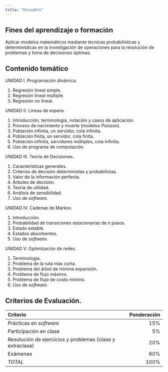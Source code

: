 ```yaml
---
title: "Encuadre"
---
```


## Fines del aprendizaje o formación

Aplicar modelos matemáticos mediante técnicas probabilísticas y determinísticas en la investigación de operaciones para la resolución de problemas y toma de decisiones óptimas.

## Contenido temático

UNIDAD I. Programación dinámica.

1. Regresión lineal simple.
2. Regresión lineal múltiple.
3. Regresión no lineal.
  
UNIDAD II. Líneas de espera.

1. Introducción, terminología, notación y casos de aplicación.
2. Proceso de nacimiento y muerte (modelos Poisson).
3. Población infinita, un servidor, cola infinita.
4. Población finita, un servidor, cola finita.
5. Población infinita, servidores múltiples, cola infinita.
6. Uso de programa de computación.

UNIDAD III. Teoría de Decisiones.

1. Características generales.
2. Criterios de decisión deterministas y probabilistas.
3. Valor de la información perfecta.
4. Árboles de decisión.
5. Teoría de utilidad.
6. Análisis de sensibilidad.
7. Uso de _software_.

UNIDAD IV. Cadenas de Markov.

1. Introducción.
2. Probabilidad de transiciones estacionarias de _n_ pasos.
3. Estado estable.
4. Estados absorbentes.
5. Uso de _software_.

UNIDAD V. Optimización de redes.

1. Terminología.
2. Problema de la ruta más corta.
3. Problema del árbol de mínima expansión.
4. Problema de flujo máximo.
5. Problema de flujo de costo mínimo.
6. Uso de _software_.

## Criterios de Evaluación.

Criterio | Ponderación
:---|---:
Prácticas en _software_| 15%
Participación en clase | 5%
Resolución de ejercicios y problemas (clase y extraclase) | 20%
Exámenes | 60%
_TOTAL_ | 100%
